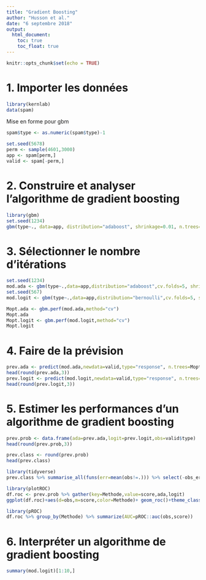 ---
title: "Gradient Boosting"
author: "Husson et al."
date: "6 septembre 2018"
output:
  html_document:
    toc: true
    toc_float: true 
---

```{r setup, include=FALSE}
knitr::opts_chunk$set(echo = TRUE)
```

# 1. Importer les données
```{r,message=FALSE,warning=FALSE}
library(kernlab)
data(spam)
```
Mise en forme pour gbm
```{r}
spam$type <- as.numeric(spam$type)-1
```

```{r}
set.seed(5678)
perm <- sample(4601,3000)
app <- spam[perm,]
valid <- spam[-perm,]
```


# 2. Construire et analyser l’algorithme de gradient boosting

```{r,message=FALSE,warning=FALSE}
library(gbm)
set.seed(1234)
gbm(type~., data=app, distribution="adaboost", shrinkage=0.01, n.trees=3000)
```

# 3. Sélectionner le nombre d’itérations

```{r}
set.seed(1234)
mod.ada <- gbm(type~.,data=app,distribution="adaboost",cv.folds=5, shrinkage=0.01,n.trees=3000)
set.seed(567)
mod.logit <- gbm(type~.,data=app,distribution="bernoulli",cv.folds=5, shrinkage=0.05,n.trees=3000)
```

```{r}
Mopt.ada <- gbm.perf(mod.ada,method="cv")
Mopt.ada
Mopt.logit <- gbm.perf(mod.logit,method="cv")
Mopt.logit
```

# 4. Faire de la prévision

```{r}
prev.ada <- predict(mod.ada,newdata=valid,type="response", n.trees=Mopt.ada)
head(round(prev.ada,3))
prev.logit <- predict(mod.logit,newdata=valid,type="response", n.trees=Mopt.ada)
head(round(prev.logit,3))
```

# 5. Estimer les performances d’un algorithme de gradient boosting

```{r,message=FALSE,warning=FALSE}
prev.prob <- data.frame(ada=prev.ada,logit=prev.logit,obs=valid$type)
head(round(prev.prob,3))
```

```{r}
prev.class <- round(prev.prob)
head(prev.class)
```

```{r,warning=FALSE,message=FALSE}
library(tidyverse)
prev.class %>% summarise_all(funs(err=mean(obs!=.))) %>% select(-obs_err) %>% round(3)
```

```{r,message=FALSE,warning=FALSE}
library(plotROC)
df.roc <- prev.prob %>% gather(key=Methode,value=score,ada,logit)
ggplot(df.roc)+aes(d=obs,m=score,color=Methode)+ geom_roc()+theme_classic()
```

```{r,message=FALSE,warning=FALSE}
library(pROC)
df.roc %>% group_by(Methode) %>% summarize(AUC=pROC::auc(obs,score))
```

# 6. Interpréter un algorithme de gradient boosting

```{r}
summary(mod.logit)[1:10,]
```
